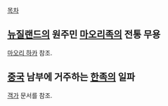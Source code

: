 [[목차]]

== [[뉴질랜드]]의 원주민 [[마오리족]]의 전통 무용 ==
[[마오리 하카]] 참조.

== [[중국]] 남부에 거주하는 [[한족]]의 일파 ==
[[객가]] 문서를 참조.
